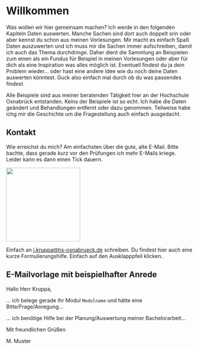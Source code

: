 # Willkommen {.unnumbered}

Was wollen wir hier gemeinsam machen? Ich werde in den folgenden Kapiteln Daten auswerten. Manche Sachen sind dort auch doppelt srin oder aber kennst du schon aus meinen Vorlesungen. Mir macht es einfach Spaß Daten auszuwerten und ich muss mir die Sachen immer aufschreiben, damit ich auch das Thema durchdringe. Daher dient die Sammlung an Beispielen zum einen als ein Fundus für Beispiel in meinen Vorlesungen oder aber für dich als eine Inspiration was alles möglich ist. Eventuell findest du ja dein Problem wieder... oder hast eine andere Idee wie du noch deine Daten auswerten könntest. Guck also einfach mal durch ob du was passendes findest.

Alle Beispiele sind aus meiner beratenden Tätigkeit hier an der Hochschule Osnabrück entstanden. Keins der Beispiele ist so echt. Ich habe die Daten geändert und Behandlungen entfernt oder dazu genommen. Teilweise habe ichg mir die Geschichte um die Fragestellung auch einfach ausgedacht.

## Kontakt {#sec-contact-mail}

Wie erreichst du mich? Am einfachsten über die gute, alte E-Mail. Bitte bachte, dass gerade kurz vor den Prüfungen ich mehr E-Mails kriege. Leider kann es dann einen Tick dauern.

![](images/mail.png){fig-align="center" width="200"}

Einfach an [j.kruppa\@hs-osnabrueck.de](mailto:j.kruppa@hs-osnabrueck.de){.email} schreiben. Du findest hier auch eine kurze Formulierungshilfe. Einfach auf den Ausklapppfeil klicken.

::: {.callout-tip collapse="true"}
## E-Mailvorlage mit beispielhafter Anrede

Hallo Herr Kruppa,

... ich belege gerade Ihr Modul `Modulname` und hätte eine Bitte/Frage/Anregung...

... ich benötige Hilfe bei der Planung/Auswertung meiner Bachelorarbeit...

Mit freundlichen Grüßen

M. Muster
:::

